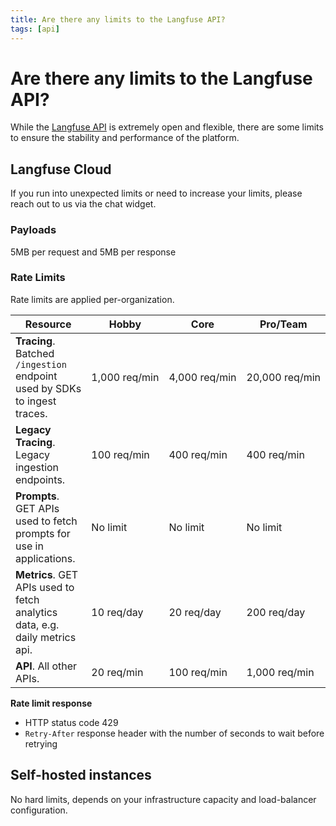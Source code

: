 ```yaml
---
title: Are there any limits to the Langfuse API?
tags: [api]
---
```


# Are there any limits to the Langfuse API?

While the [Langfuse API](/docs/api) is extremely open and flexible, there are some limits to ensure the stability and performance of the platform.

## Langfuse Cloud

<Callout type="info">
  If you run into unexpected limits or need to increase your limits, please
  reach out to us via the chat widget.
</Callout>

### Payloads

5MB per request and 5MB per response

### Rate Limits

Rate limits are applied per-organization.

| Resource                                                                    | Hobby              | Core               | Pro/Team            |
| --------------------------------------------------------------------------- | ------------------ | ------------------ | ------------------- |
| **Tracing**. Batched `/ingestion` endpoint used by SDKs to ingest traces.   | 1,000&nbsp;req/min | 4,000&nbsp;req/min | 20,000&nbsp;req/min |
| **Legacy Tracing**. Legacy ingestion endpoints.                             | 100&nbsp;req/min   | 400&nbsp;req/min   | 400&nbsp;req/min    |
| **Prompts**. GET APIs used to fetch prompts for use in applications.        | No limit           | No limit           | No limit            |
| **Metrics**. GET APIs used to fetch analytics data, e.g. daily metrics api. | 10&nbsp;req/day    | 20&nbsp;req/day    | 200&nbsp;req/day    |
| **API**. All other APIs.                                                    | 20&nbsp;req/min    | 100&nbsp;req/min   | 1,000&nbsp;req/min  |

**Rate limit response**

- HTTP status code 429
- `Retry-After` response header with the number of seconds to wait before retrying

## Self-hosted instances

No hard limits, depends on your infrastructure capacity and load-balancer configuration.
